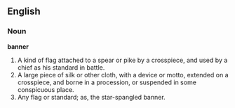 ==English==

===Noun===

'''banner'''

#A kind of flag attached to a spear or pike by a crosspiece, and used by a chief as his standard in battle.
#A large piece of silk or other cloth, with a device or motto, extended on a crosspiece, and borne in a procession, or suspended in some conspicuous place.
#Any flag or standard; as, the star-spangled banner.